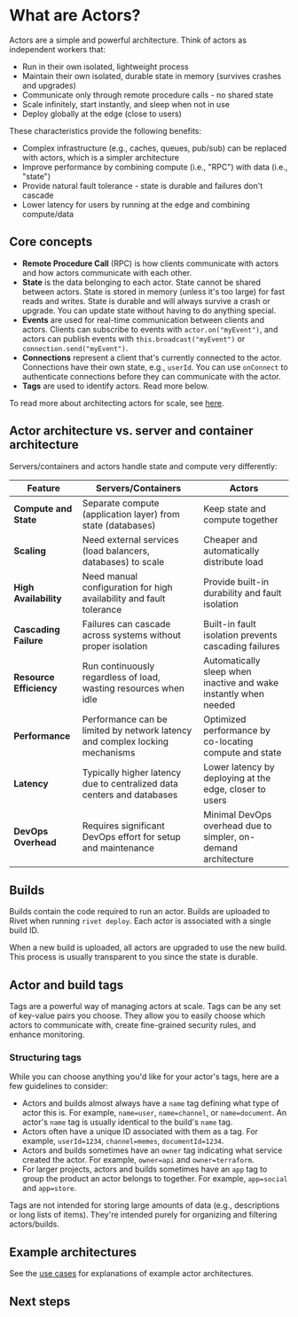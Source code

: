 # What are Actors?

Actors are a simple and powerful architecture. Think of actors as independent workers that:

- Run in their own isolated, lightweight process
- Maintain their own isolated, durable state in memory (survives crashes and upgrades)
- Communicate only through remote procedure calls - no shared state
- Scale infinitely, start instantly, and sleep when not in use
- Deploy globally at the edge (close to users)

These characteristics provide the following benefits:

- Complex infrastructure (e.g., caches, queues, pub/sub) can be replaced with actors, which is a simpler architecture
- Improve performance by combining compute (i.e., "RPC") with data (i.e., "state")
- Provide natural fault tolerance - state is durable and failures don't cascade
- Lower latency for users by running at the edge and combining compute/data

## Core concepts

- **Remote Procedure Call** (RPC) is how clients communicate with actors and how actors communicate with each other.
- **State** is the data belonging to each actor. State cannot be shared between actors. State is stored in memory (unless it's too large) for fast reads and writes. State is durable and will always survive a crash or upgrade. You can update state without having to do anything special.
- **Events** are used for real-time communication between clients and actors. Clients can subscribe to events with `actor.on("myEvent")`, and actors can publish events with `this.broadcast("myEvent")` or `connection.send("myEvent")`.
- **Connections** represent a client that's currently connected to the actor. Connections have their own state, e.g., `userId`. You can use `onConnect` to authenticate connections before they can communicate with the actor.
- **Tags** are used to identify actors. Read more below.

To read more about architecting actors for scale, see [here](/docs/scaling).

## Actor architecture vs. server and container architecture

Servers/containers and actors handle state and compute very differently:

| Feature                 | Servers/Containers                                                           | Actors                                                           |
| ----------------------- | ---------------------------------------------------------------------------- | ---------------------------------------------------------------- |
| **Compute and State**   | Separate compute (application layer) from state (databases)                  | Keep state and compute together                                  |
| **Scaling**             | Need external services (load balancers, databases) to scale                  | Cheaper and automatically distribute load                        |
| **High Availability**   | Need manual configuration for high availability and fault tolerance          | Provide built-in durability and fault isolation                  |
| **Cascading Failure**   | Failures can cascade across systems without proper isolation                 | Built-in fault isolation prevents cascading failures             |
| **Resource Efficiency** | Run continuously regardless of load, wasting resources when idle             | Automatically sleep when inactive and wake instantly when needed |
| **Performance**         | Performance can be limited by network latency and complex locking mechanisms | Optimized performance by co-locating compute and state           |
| **Latency**             | Typically higher latency due to centralized data centers and databases       | Lower latency by deploying at the edge, closer to users          |
| **DevOps Overhead**     | Requires significant DevOps effort for setup and maintenance                 | Minimal DevOps overhead due to simpler, on-demand architecture   |

## Builds

Builds contain the code required to run an actor. Builds are uploaded to Rivet when running `rivet deploy`. Each actor is associated with a single build ID.

When a new build is uploaded, all actors are upgraded to use the new build. This process is usually transparent to you since the state is durable.

## Actor and build tags

Tags are a powerful way of managing actors at scale. Tags can be any set of key-value pairs you choose. They allow you to easily choose which actors to communicate with, create fine-grained security rules, and enhance monitoring.

### Structuring tags

While you can choose anything you'd like for your actor's tags, here are a few guidelines to consider:

- Actors and builds almost always have a `name` tag defining what type of actor this is. For example, `name=user`, `name=channel`, or `name=document`. An actor's `name` tag is usually identical to the build's `name` tag.
- Actors often have a unique ID associated with them as a tag. For example, `userId=1234`, `channel=memes`, `documentId=1234`.
- Actors and builds sometimes have an `owner` tag indicating what service created the actor. For example, `owner=api` and `owner=terraform`.
- For larger projects, actors and builds sometimes have an `app` tag to group the product an actor belongs to together. For example, `app=social` and `app=store`.

<Note>
  Tags are not intended for storing large amounts of data (e.g., descriptions or long lists of items). They're
  intended purely for organizing and filtering actors/builds.
</Note>

## Example architectures

See the [use cases](/docs/use-cases) for explanations of example actor architectures.

## Next steps

<CardGroup>
  <Card title='RPC' href='/docs/rpc' />
  <Card title='State' href='/docs/state' />
</CardGroup>
